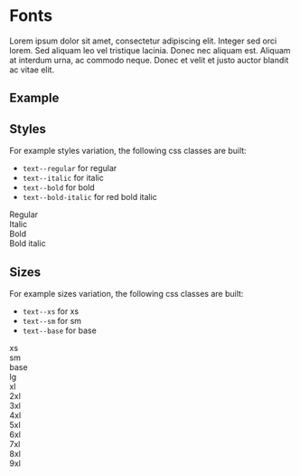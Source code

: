 
<Meta title="Foundations/Fonts/Implementation" />

# Fonts
Lorem ipsum dolor sit amet, consectetur adipiscing elit. Integer sed orci lorem. Sed aliquam leo vel tristique lacinia. 
Donec nec aliquam est. Aliquam at interdum urna, ac commodo neque. Donec et velit et justo auctor blandit ac vitae elit.

## Example
<Canvas>
  <Story id="foundations-fonts--example"></Story>
</Canvas>

<ArgsTable of={Fonts}></ArgsTable>

## Styles
For example styles variation, the following css classes are built:
- `text--regular` for regular
- `text--italic` for italic
- `text--bold` for bold
- `text--bold-italic`  for red bold italic

<Canvas>
  <div>
    <div class="text--regular text--base">Regular</div>
    <div class="text--italic text--base">Italic</div>
    <div class="text--bold text--base">Bold</div>
    <div class="text--bold-italic text--base">Bold italic</div>
  </div>
</Canvas>

## Sizes
For example sizes variation, the following css classes are built:
- `text--xs` for xs
- `text--sm` for sm
- `text--base` for base

<Canvas>
  <div>
    <div class="text--regular text--xs">xs</div>
    <div class="text--regular text--sm">sm</div>
    <div class="text--regular text--base">base</div>
    <div class="text--regular text--lg">lg</div>
    <div class="text--regular text--xl">xl</div>
    <div class="text--regular text--2xl">2xl</div>
    <div class="text--regular text--3xl">3xl</div>
    <div class="text--regular text--4xl">4xl</div>
    <div class="text--regular text--5xl">5xl</div>
    <div class="text--regular text--6xl">6xl</div>
    <div class="text--regular text--7xl">7xl</div>
    <div class="text--regular text--8xl">8xl</div>
    <div class="text--regular text--9xl">9xl</div>
  </div>
</Canvas>